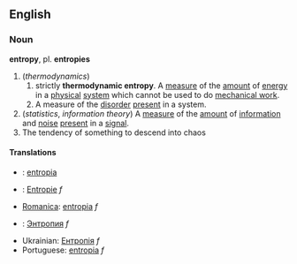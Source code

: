 == English ==
=== Noun ===
'''entropy''', pl. '''entropies'''

# (''thermodynamics'')
## strictly '''thermodynamic entropy'''. A [[measure]] of the [[amount]] of [[energy]] in a [[physical]] [[system]] which cannot be used to do [[mechanical work]].
## A measure of the [[disorder]] [[present]] in a system.
# (''statistics'', ''information theory'') A [[measure]] of the [[amount]] of [[information]] and [[noise]] [[present]] in a [[signal]].
# The tendency of something to descend into chaos

==== Translations ====
*{{fi}}: [[entropia]]
*{{de}}: [[Entropie]] ''f''
*[[Romanica]]: [[entropia]] ''f''
*{{ru}}: [[Энтропия]] ''f''
* Ukrainian: [[Ентропія]] ''f''
* Portuguese: [[entropia]] ''f''